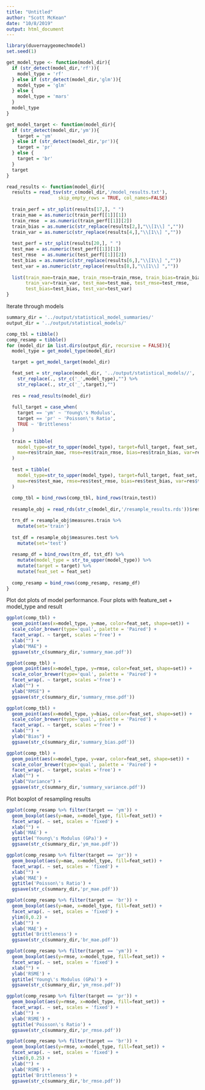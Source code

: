 ```yaml
---
title: "Untitled"
author: "Scott McKean"
date: "10/8/2019"
output: html_document
---
```


```r
library(duvernaygeomechmodel)
set.seed(1)

get_model_type <- function(model_dir){
  if (str_detect(model_dir,'rf')){
    model_type = 'rf'
  } else if (str_detect(model_dir,'glm')){
    model_type = 'glm'
  } else {
    model_type = 'mars'
  }
  model_type
}

get_model_target <- function(model_dir){
  if (str_detect(model_dir,'ym')){
    target = 'ym'
  } else if (str_detect(model_dir,'pr')){
    target = 'pr'
  } else {
    target = 'br'
  }
  target
}

read_results <- function(model_dir){
  results = read_tsv(str_c(model_dir,'/model_results.txt'), 
                   skip_empty_rows = TRUE, col_names=FALSE)
  
  train_perf = str_split(results[17,], " ")
  train_mae = as.numeric(train_perf[[1]][1])
  train_rmse  = as.numeric(train_perf[[1]][2])
  train_bias = as.numeric(str_replace(results[2,],"\\[1\\] ",""))
  train_var = as.numeric(str_replace(results[4,],"\\[1\\] ",""))
  
  test_perf = str_split(results[20,], " ")
  test_mae = as.numeric(test_perf[[1]][1])
  test_rmse  = as.numeric(test_perf[[1]][2])
  test_bias = as.numeric(str_replace(results[6,],"\\[1\\] ",""))
  test_var = as.numeric(str_replace(results[8,],"\\[1\\] ",""))
  
  list(train_mae=train_mae, train_rmse=train_rmse, train_bias=train_bias,
       train_var=train_var, test_mae=test_mae, test_rmse=test_rmse,
       test_bias=test_bias, test_var=test_var)
}
```

Iterate through models

```r
summary_dir = '../output/statistical_model_summaries/'
output_dir = '../output/statistical_models/'

comp_tbl = tibble()
comp_resamp = tibble()
for (model_dir in list.dirs(output_dir, recursive = FALSE)){
  model_type = get_model_type(model_dir)

  target = get_model_target(model_dir)

  feat_set = str_replace(model_dir, '../output/statistical_models//', '') %>%
    str_replace(., str_c('_',model_type),"") %>%
    str_replace(., str_c('_',target),"")
  
  res = read_results(model_dir)
  
  full_target = case_when(
    target == 'ym' ~ 'Young\'s Modulus',
    target == 'pr' ~ 'Poisson\'s Ratio',
    TRUE ~ 'Brittleness'
  )
  
  train = tibble(
    model_type=str_to_upper(model_type), target=full_target, feat_set, set='train',
    mae=res$train_mae, rmse=res$train_rmse, bias=res$train_bias, var=res$train_var
  )
  
  test = tibble(
    model_type=str_to_upper(model_type), target=full_target, feat_set, set='test',
    mae=res$test_mae, rmse=res$test_rmse, bias=res$test_bias, var=res$test_var
  )
  
  comp_tbl = bind_rows(comp_tbl, bind_rows(train,test))
  
  resample_obj = read_rds(str_c(model_dir,'/resample_results.rds'))$resample_obj

  trn_df = resample_obj$measures.train %>%
    mutate(set='train')
  
  tst_df = resample_obj$measures.test %>%
    mutate(set='test')
  
  resamp_df = bind_rows(trn_df, tst_df) %>%
    mutate(model_type = str_to_upper(model_type)) %>%
    mutate(target = target) %>%
    mutate(feat_set = feat_set)
  
  comp_resamp = bind_rows(comp_resamp, resamp_df)
}
```

Plot dot plots of model performance. Four plots with feature_set + model_type
and result

```r
ggplot(comp_tbl) +
  geom_point(aes(x=model_type, y=mae, color=feat_set, shape=set)) +
  scale_color_brewer(type='qual', palette = 'Paired') +
  facet_wrap(. ~ target, scales ='free') +
  xlab("") +
  ylab("MAE") +
  ggsave(str_c(summary_dir,'summary_mae.pdf'))

ggplot(comp_tbl) +
  geom_point(aes(x=model_type, y=rmse, color=feat_set, shape=set)) +
  scale_color_brewer(type='qual', palette = 'Paired') +
  facet_wrap(. ~ target, scales ='free') +
  xlab("") +
  ylab("RMSE") +
  ggsave(str_c(summary_dir,'summary_rmse.pdf'))

ggplot(comp_tbl) +
  geom_point(aes(x=model_type, y=bias, color=feat_set, shape=set)) +
  scale_color_brewer(type='qual', palette = 'Paired') +
  facet_wrap(. ~ target, scales ='free') +
  xlab("") +
  ylab("Bias") +
  ggsave(str_c(summary_dir,'summary_bias.pdf'))

ggplot(comp_tbl) +
  geom_point(aes(x=model_type, y=var, color=feat_set, shape=set)) +
  scale_color_brewer(type='qual', palette = 'Paired') +
  facet_wrap(. ~ target, scales ='free') +
  xlab("") +
  ylab("Variance") +
  ggsave(str_c(summary_dir,'summary_variance.pdf'))
```

Plot boxplot of resampling results

```r


ggplot(comp_resamp %>% filter(target == 'ym')) +
  geom_boxplot(aes(y=mae, x=model_type, fill=feat_set)) +
  facet_wrap(. ~ set, scales = 'fixed') +
  xlab("") +
  ylab('MAE') +
  ggtitle('Young\'s Modulus (GPa)') +
  ggsave(str_c(summary_dir,'ym_mae.pdf'))

ggplot(comp_resamp %>% filter(target == 'pr')) +
  geom_boxplot(aes(y=mae, x=model_type, fill=feat_set)) +
  facet_wrap(. ~ set, scales = 'fixed') +
  xlab("") +
  ylab('MAE') +
  ggtitle('Poisson\'s Ratio') +
  ggsave(str_c(summary_dir,'pr_mae.pdf'))

ggplot(comp_resamp %>% filter(target == 'br')) +
  geom_boxplot(aes(y=mae, x=model_type, fill=feat_set)) +
  facet_wrap(. ~ set, scales = 'fixed') +
  ylim(0,0.2) +
  xlab("") +
  ylab('MAE') +
  ggtitle('Brittleness') +
  ggsave(str_c(summary_dir,'br_mae.pdf'))

ggplot(comp_resamp %>% filter(target == 'ym')) +
  geom_boxplot(aes(y=rmse, x=model_type, fill=feat_set)) +
  facet_wrap(. ~ set, scales = 'fixed') +
  xlab("") +
  ylab('RSME') +
  ggtitle('Young\'s Modulus (GPa)') +
  ggsave(str_c(summary_dir,'ym_rmse.pdf'))

ggplot(comp_resamp %>% filter(target == 'pr')) +
  geom_boxplot(aes(y=rmse, x=model_type, fill=feat_set)) +
  facet_wrap(. ~ set, scales = 'fixed') +
  xlab("") +
  ylab('RSME') +
  ggtitle('Poisson\'s Ratio') +
  ggsave(str_c(summary_dir,'pr_rmse.pdf'))

ggplot(comp_resamp %>% filter(target == 'br')) +
  geom_boxplot(aes(y=rmse, x=model_type, fill=feat_set)) +
  facet_wrap(. ~ set, scales = 'fixed') +
  ylim(0,0.25) +
  xlab("") +
  ylab('RSME') +
  ggtitle('Brittleness') +
  ggsave(str_c(summary_dir,'br_rmse.pdf'))

```
